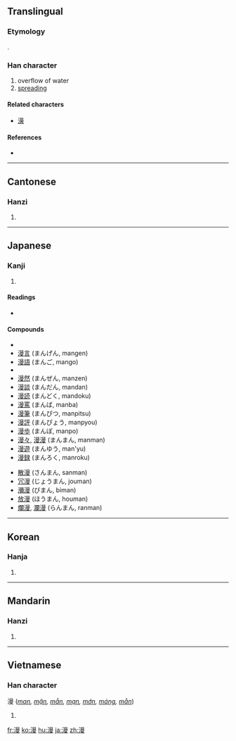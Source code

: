 {{also|澷}}
==Translingual==

===Etymology===
{{Han compound|水|曼|alt1=氵|ls=psc|c1=s|c2=p}}.

===Han character===
{{Han char|rn=85|rad=水|as=11|sn=14|four=3614<sub>7</sub>|canj=水日田水 (EAWE)|ids=⿰氵曼}}

# overflow of water
# [[spreading]]

====Related characters====
{{rfc-header|Related characters|lang=mul}}
* [[澷]]

====References====
* {{Han ref|kx=0646.320|dkj=18166|dj=1056.100|hdz=31721.100|uh=6F2B|ud=28459|bh=BAA9|bd=47785}}

----

==Cantonese==

===Hanzi===
{{yue-hanzi|jyut=|y=maan6}}

# {{defn|Cantonese|sort=水11}}

----

==Japanese==

===Kanji===
{{ja-kanji|grade=c|rs=水11}}

# {{defn|Japanese|sort=水11}}

====Readings====
* {{ja-readings|on=[[まん]] (man)|kun=[[みだり]] (midari), [[みだりに]] (midarini), [[そぞろに]] (sozoroni)}}

====Compounds====
* {{term|漫画||[[comics]]|tr=[[まんが]], [[manga]]|sc=Jpan|lang=ja}}
* [[漫言]] (まんげん, mangen)
* [[漫語]] (まんご, mango)
* {{term|漫才||a style of [[w:double act|double act]] [[stand-up comedy]]|tr=まんざい, manzai|sc=Jpan|lang=ja}}
* [[漫然]] (まんぜん, manzen)
* [[漫談]] (まんだん, mandan)
* [[漫読]] (まんどく, mandoku)
* [[漫罵]] (まんば, manba)
* [[漫筆]] (まんぴつ, manpitsu)
* [[漫評]] (まんぴょう, manpyou)
* [[漫歩]] (まんぽ, manpo)
* [[漫々]], [[漫漫]] (まんまん, manman)
* [[漫遊]] (まんゆう, man'yu)
* [[漫録]] (まんろく, manroku)

* [[散漫]] (さんまん, sanman)
* [[冗漫]] (じょうまん, jouman)
* [[瀰漫]] (びまん, biman)
* [[放漫]] (ほうまん, houman)
* [[爛漫]], [[瀾漫]] (らんまん, ranman)

----

==Korean==

===Hanja===
{{ko-hanja|hangeul=만|eumhun=|rv=man|mr=man|y=man}}

# {{defn|Korean|sort=水11}}

----

==Mandarin==

===Hanzi===
{{cmn-hanzi|pin=[[màn]] ([[man4]])|wg=man<sup>4</sup>}}

# {{defn|Mandarin|sort=水11}}

----

==Vietnamese==

===Han character===
漫 (''[[man]], [[mặn]], [[mẳn]], [[mạn]], [[mớn]], [[máng]], [[mằn]]'')

# {{defn|Vietnamese|sort=水11}}

[[fr:漫]]
[[ko:漫]]
[[hu:漫]]
[[ja:漫]]
[[zh:漫]]